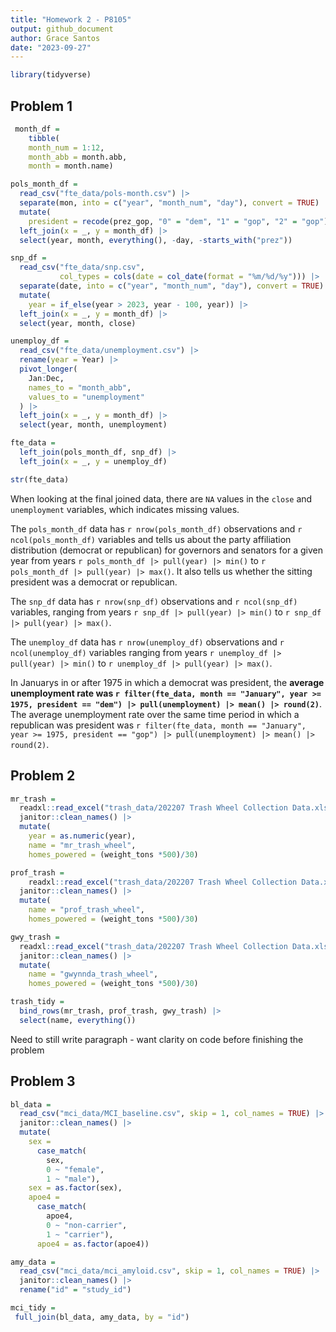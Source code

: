 ```yaml
---
title: "Homework 2 - P8105"
output: github_document
author: Grace Santos 
date: "2023-09-27"
---
```



```r
library(tidyverse)
```


## Problem 1 

```r
 month_df = 
    tibble(
    month_num = 1:12, 
    month_abb = month.abb, 
    month = month.name)

pols_month_df = 
  read_csv("fte_data/pols-month.csv") |> 
  separate(mon, into = c("year", "month_num", "day"), convert = TRUE) |> 
  mutate(
    president = recode(prez_gop, "0" = "dem", "1" = "gop", "2" = "gop")) |> 
  left_join(x = _, y = month_df) |> 
  select(year, month, everything(), -day, -starts_with("prez"))
```

```r
snp_df = 
  read_csv("fte_data/snp.csv",
           col_types = cols(date = col_date(format = "%m/%d/%y"))) |> 
  separate(date, into = c("year", "month_num", "day"), convert = TRUE) |> 
  mutate(
    year = if_else(year > 2023, year - 100, year)) |> 
  left_join(x = _, y = month_df) |> 
  select(year, month, close)
```

```r
unemploy_df = 
  read_csv("fte_data/unemployment.csv") |> 
  rename(year = Year) |> 
  pivot_longer(
    Jan:Dec,
    names_to = "month_abb",
    values_to = "unemployment"
  ) |> 
  left_join(x = _, y = month_df) |> 
  select(year, month, unemployment)
```

```r
fte_data = 
  left_join(pols_month_df, snp_df) |> 
  left_join(x = _, y = unemploy_df)

str(fte_data)
```

When looking at the final joined data, there are `NA` values in the `close` and `unemployment` variables, which indicates missing values. 

The `pols_month_df` data has `r nrow(pols_month_df)` observations and `r ncol(pols_month_df)` variables and tells us about the party affiliation distribution (democrat or republican) for governors and senators for a given year from years `r pols_month_df |> pull(year) |> min()` to `r pols_month_df |> pull(year) |> max()`. It also tells us whether the sitting president was a democrat or republican. 

The `snp_df` data has `r nrow(snp_df)` observations and `r ncol(snp_df)` variables, ranging from years `r snp_df |> pull(year) |> min()` to `r snp_df |> pull(year) |> max()`. 

The `unemploy_df` data has `r nrow(unemploy_df)` observations and `r ncol(unemploy_df)` variables ranging from years `r unemploy_df |> pull(year) |> min()` to `r unemploy_df |> pull(year) |> max()`. 

In Januarys in or after 1975 in which a democrat was president, the **average unemployment rate was `r filter(fte_data, month == "January", year >= 1975, president == "dem") |> pull(unemployment) |> mean() |> round(2)`**.  The average unemployment rate over the same time period in which a republican was president was `r filter(fte_data, month == "January", year >= 1975, president == "gop") |> pull(unemployment) |> mean() |> round(2)`.


## Problem 2 
```r
mr_trash = 
  readxl::read_excel("trash_data/202207 Trash Wheel Collection Data.xlsx", sheet = "Mr. Trash Wheel", range = "A2:M549") |> 
  janitor::clean_names() |> 
  mutate(
    year = as.numeric(year), 
    name = "mr_trash_wheel",
    homes_powered = (weight_tons *500)/30)

prof_trash = 
    readxl::read_excel("trash_data/202207 Trash Wheel Collection Data.xlsx", sheet = "Professor Trash Wheel", range = "A2:L96") |> 
  janitor::clean_names() |> 
  mutate(
    name = "prof_trash_wheel",
    homes_powered = (weight_tons *500)/30)

gwy_trash = 
  readxl::read_excel("trash_data/202207 Trash Wheel Collection Data.xlsx", sheet = "Gwynnda Trash Wheel", range = "A2:J108") |> 
  janitor::clean_names() |>
  mutate(
    name = "gwynnda_trash_wheel",
    homes_powered = (weight_tons *500)/30)

trash_tidy = 
  bind_rows(mr_trash, prof_trash, gwy_trash) |> 
  select(name, everything())
```

Need to still write paragraph - want clarity on code before finishing the problem 

## Problem 3 
```r
bl_data = 
  read_csv("mci_data/MCI_baseline.csv", skip = 1, col_names = TRUE) |> 
  janitor::clean_names() |> 
  mutate(
    sex = 
      case_match(
        sex, 
        0 ~ "female",
        1 ~ "male"),
    sex = as.factor(sex),
    apoe4 = 
      case_match(
        apoe4, 
        0 ~ "non-carrier",
        1 ~ "carrier"),
      apoe4 = as.factor(apoe4))

amy_data = 
  read_csv("mci_data/mci_amyloid.csv", skip = 1, col_names = TRUE) |> 
  janitor::clean_names() |> 
  rename("id" = "study_id")

mci_tidy = 
 full_join(bl_data, amy_data, by = "id")
```

